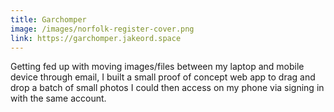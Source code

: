 ```yaml
---
title: Garchomper
image: /images/norfolk-register-cover.png
link: https://garchomper.jakeord.space
---
```


Getting fed up with moving images/files between my laptop and mobile device through email, I built a small proof of concept web app to drag and drop a batch of small photos I could then access on my phone via signing in with the same account.
